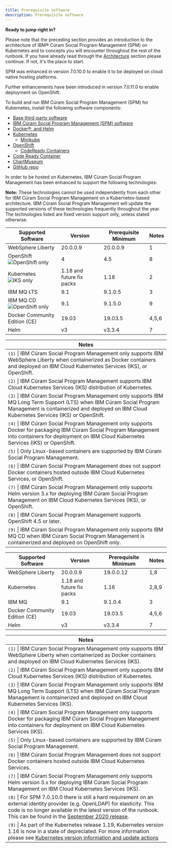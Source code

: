 ```yaml
---
title: Prerequisite software
description: Prerequisite software
---
```


<InlineNotification kind="warning">

**Ready to jump right in?**

Please note that the preceding section provides an introduction to the architecture of IBM® Cúram Social Program Management (SPM) on Kubernetes and to concepts you will encounter throughout the rest of the runbook.
If you have already read through the [Architecture](/architecture/kubernetes/spm-on-kubernetes-101) section please continue.
If not, it's the place to start.

</InlineNotification>

SPM was enhanced in version 7.0.10.0 to enable it to be deployed on cloud native hosting platforms.

Further enhancements have been introduced in version 7.0.11.0 to enable deployment on OpenShift.

To build and run IBM Cúram Social Program Management (SPM) for Kubernetes, install the following software components:

* [Base third-party software](/prereq/3rdparty-sw)
* [IBM Cúram Social Program Management (SPM) software](/deploy-spm/install-spm)
* [Docker®, and Helm](/prereq/docker-helm)
* [Kubernetes](/prereq/kubernetes/kubernetes-overview)
  * [Minikube](/prereq/kubernetes/minikube)
* [OpenShift](/prereq/openshift/openshift-overview)
  * [CodeReady Containers](/prereq/openshift/codeready-containers)
* [Code Ready Container](/prereq/openshift/codeready-containers)
* [ChartMuseum](/prereq/chartmuseum)
* [GitHub repo](/prereq/git)

In order to be hosted on Kubernetes, IBM Cúram Social Program Management has been enhanced to support the following technologies:

<InlineNotification>

**Note:** These technologies cannot be used independently from each other for IBM Cúram Social Program Management on a Kubernetes-based architecture.
IBM Cúram Social Program Management will update the supported versions of these technologies frequently throughout the year.
The technologies listed are fixed version support only, unless stated otherwise.

</InlineNotification>

<Accordion>

<AccordionItem title="SPM 7.0.11.0" open='true'>

| Supported Software                                                              | Version                   | Prerequisite Minimum | Notes  |
| ------------------------------------------------------------------------------- | ------------------------- | -------------------- | -------|
| WebSphere Liberty                                                               | 20.0.0.9                  | 20.0.0.9             | 1      |
| OpenShift ![OpenShift only](https://img.shields.io/badge/-OpenShift_only-red)   | 4                         | 4.5                  | 8      |
| Kubernetes ![IKS only](https://img.shields.io/badge/-IKS_only-blue)             | 1.18 and future fix packs | 1.18                 | 2      |
| IBM MQ LTS                                                                      | 9.1                       | 9.1.0.5              | 3      |
| IBM MQ CD ![OpenShift only](https://img.shields.io/badge/-OpenShift_only-red)   | 9.1                       | 9.1.5.0              | 9      |
| Docker Community Edition (CE)                                                   | 19.03                     | 19.03.5              | 4,5,6  |
| Helm                                                                            | v3                        | v3.3.4               | 7      |

|Notes|
|-|
|`(1)` &#124; IBM Cúram Social Program Management only supports IBM WebSphere Liberty when containerized as Docker containers and deployed on IBM Cloud Kubernetes Services (IKS), or OpenShift. |
|`(2)` &#124; IBM Cúram Social Program Management supports IBM Cloud Kubernetes Services (IKS) distribution of Kubernetes.|
|`(3)` &#124; IBM Cúram Social Program Management only supports IBM MQ Long Term Support (LTS) when IBM Cúram Social Program Management is containerized and deployed on IBM Cloud Kubernetes Services (IKS) or OpenShift.|
|`(4)` &#124; IBM Cúram Social Program Management only supports Docker for packaging IBM Cúram Social Program Management into containers for deployment on IBM Cloud Kubernetes Services (IKS) or OpenShift.|
|`(5)` &#124; Only Linux-based containers are supported by IBM Cúram Social Program Management.|
|`(6)` &#124; IBM Cúram Social Program Management does not support Docker containers hosted outside IBM Cloud Kubernetes Services, or OpenShift.|
|`(7)` &#124; IBM Cúram Social Program Management only supports Helm version 3.x for deploying IBM Cúram Social Program Management on IBM Cloud Kubernetes Services (IKS), or OpenShift.|
|`(8)` &#124; IBM Cúram Social Program Management supports OpenShift 4.5 or later.|
|`(9)` &#124; IBM Cúram Social Program Management only supports IBM MQ CD when IBM Cúram Social Program Management is containerized and deployed on OpenShift only.|

</AccordionItem>

<AccordionItem title="SPM 7.0.10.0">

| Supported Software            | Version                   | Prerequisite Minimum | Notes  |
| ----------------------------- | ------------------------- | -------------------- | -------|
| WebSphere Liberty             | 20.0.0.9                  | 19.0.0.12            | 1,8    |
| Kubernetes                    | 1.18 and future fix packs | 1.16                 | 2,8,9  |
| IBM MQ                        | 9.1                       | 9.1.0.4              | 3      |
| Docker Community Edition (CE) | 19.03                     | 19.03.5              | 4,5,6  |
| Helm                          | v3                        | v3.3.4               | 7      |

|Notes|
|-|
|`(1)` &#124; IBM Cúram Social Program Management only supports IBM WebSphere Liberty when containerized as Docker containers and deployed on IBM Cloud Kubernetes Services (IKS). |
|`(2)` &#124; IBM Cúram Social Program Management only supports IBM Cloud Kubernetes Services (IKS) distribution of Kubernetes.|
|`(3)` &#124; IBM Cúram Social Program Management only supports IBM MQ Long Term Support (LTS) when IBM Cúram Social Program Management is containerized and deployed on IBM Cloud Kubernetes Services (IKS).|
|`(4)` &#124; IBM Cúram Social Program Management only supports Docker for packaging IBM Cúram Social Program Management into containers for deployment on IBM Cloud Kubernetes Services (IKS).|
|`(5)` &#124; Only Linux-based containers are supported by IBM Cúram Social Program Management.|
|`(6)` &#124; IBM Cúram Social Program Management does not support Docker containers hosted outside IBM Cloud Kubernetes Services.|
|`(7)` &#124; IBM Cúram Social Program Management only supports Helm version 3.x for deploying IBM Cúram Social Program Management on IBM Cloud Kubernetes Services (IKS).|
|`(8)` &#124; For SPM 7.0.10.0 there is still a hard requirement on an external identity provider (e.g. OpenLDAP) for elasticity. This code is no longer available in the latest version of the runbook. This can be found in the [September 2020 release](https://github.com/IBM/spm-kubernetes/releases/tag/20.9.0).|
|`(9)` &#124; As part of the Kubernetes release 1.19, Kubernetes version 1.16 is now in a state of depreciated. For more information please see [Kubernetes version information and update actions](https://cloud.ibm.com/docs/containers?topic=containers-cs_versions)|

</AccordionItem>

</Accordion>
